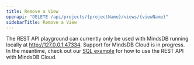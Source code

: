 ```yaml
---
title: Remove a View
openapi: "DELETE /api/projects/{projectName}/views/{viewName}"
sidebarTitle: Remove a View
---
```


<Note>

The REST API playground can currently only be used with MindsDB running locally at http://127.0.0.1:47334. Support for MindsDB Cloud is in progress. In the meantime,
check out our [SQL example](/rest/sql) for how to use the REST API with MindsDB Cloud. 

</Note>